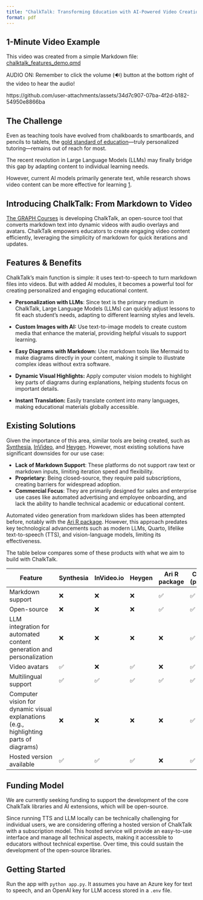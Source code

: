 ```yaml
---
title: "ChalkTalk: Transforming Education with AI-Powered Video Creation"
format: pdf
---
```


## 1-Minute Video Example

This video was created from a simple Markdown file: [chalktalk_features_demo.qmd](https://github.com/the-graph-courses/chalktalk/blob/main/chalktalk_features_demo.qmd)

AUDIO ON: Remember to click the volume (🔊) button at the bottom right of the video to hear the audio!

https://github.com/user-attachments/assets/34d7c907-07ba-4f2d-b182-54950e8866ba

## The Challenge

Even as teaching tools have evolved from chalkboards to smartboards, and pencils to tablets, the [gold standard of education](https://en.wikipedia.org/wiki/Bloom%27s_2_sigma_problem)—truly personalized tutoring—remains out of reach for most.

The recent revolution in Large Language Models (LLMs) may finally bridge this gap by adapting content to individual learning needs.

However, current AI models primarily generate text, while research shows video content can be more effective for learning [1](https://doi.org/10.3102/0034654321990713).

## Introducing ChalkTalk: From Markdown to Video

[The GRAPH Courses](https://thegraphcourses.org/) is developing ChalkTalk, an open-source tool that converts markdown text into dynamic videos with audio overlays and avatars. ChalkTalk empowers educators to create engaging video content efficiently, leveraging the simplicity of markdown for quick iterations and updates.

## Features & Benefits

ChalkTalk's main function is simple: it uses text-to-speech to turn markdown files into videos. But with added AI modules, it becomes a powerful tool for creating personalized and engaging educational content.

-   **Personalization with LLMs**: Since text is the primary medium in ChalkTalk, Large Language Models (LLMs) can quickly adjust lessons to fit each student's needs, adapting to different learning styles and levels.

-   **Custom Images with AI:** Use text-to-image models to create custom media that enhance the material, providing helpful visuals to support learning.

-   **Easy Diagrams with Markdown:** Use markdown tools like Mermaid to make diagrams directly in your content, making it simple to illustrate complex ideas without extra software.

-   **Dynamic Visual Highlights:** Apply computer vision models to highlight key parts of diagrams during explanations, helping students focus on important details.

-   **Instant Translation:** Easily translate content into many languages, making educational materials globally accessible.

## Existing Solutions

Given the importance of this area, similar tools are being created, such as [Synthesia](https://www.synthesia.io/), [InVideo](https://invideo.io/), and [Heygen](https://www.heygen.com/). However, most existing solutions have significant downsides for our use case:

-   **Lack of Markdown Support**: These platforms do not support raw text or markdown inputs, limiting iteration speed and flexibility.
-   **Proprietary**: Being closed-source, they require paid subscriptions, creating barriers for widespread adoption.
-   **Commercial Focus**: They are primarily designed for sales and enterprise use cases like automated advertising and employee onboarding, and lack the ability to handle technical academic or educational content.

Automated video generation from markdown slides has been attempted before, notably with the [Ari R package](https://github.com/jhudsl/ari). However, this approach predates key technological advancements such as modern LLMs, Quarto, lifelike text-to-speech (TTS), and vision-language models, limiting its effectiveness.

The table below compares some of these products with what we aim to build with ChalkTalk.

| Feature | Synthesia | InVideo.io | Heygen | Ari R package | ChalkTalk (proposed) |
|--------------|------------|------------|------------|------------|------------|
| Markdown support | ❌ | ❌ | ❌ | ✅ | ✅ |
| Open-source | ❌ | ❌ | ❌ | ✅ | ✅ |
| LLM integration for automated content generation and personalization | ❌ | ❌ | ❌ | ❌ | ✅ |
| Video avatars | ✅ | ❌ | ✅ | ❌ | ✅ |
| Multilingual support | ✅ | ✅ | ✅ | ✅ | ✅ |
| Computer vision for dynamic visual explanations (e.g., highlighting parts of diagrams) | ❌ | ❌ | ❌ | ❌ | ✅ |
| Hosted version available | ✅ | ✅ | ✅ | ❌ | ✅ |

## Funding Model

We are currently seeking funding to support the development of the core ChalkTalk libraries and AI extensions, which will be open-source.

Since running TTS and LLM locally can be technically challenging for individual users, we are considering offering a hosted version of ChalkTalk with a subscription model. This hosted service will provide an easy-to-use interface and manage all technical aspects, making it accessible to educators without technical expertise. Over time, this could sustain the development of the open-source libraries.

## Getting Started

Run the app with `python app.py`. It assumes you have an Azure key for text to speech, and an OpenAI key for LLM access stored in a `.env` file.
